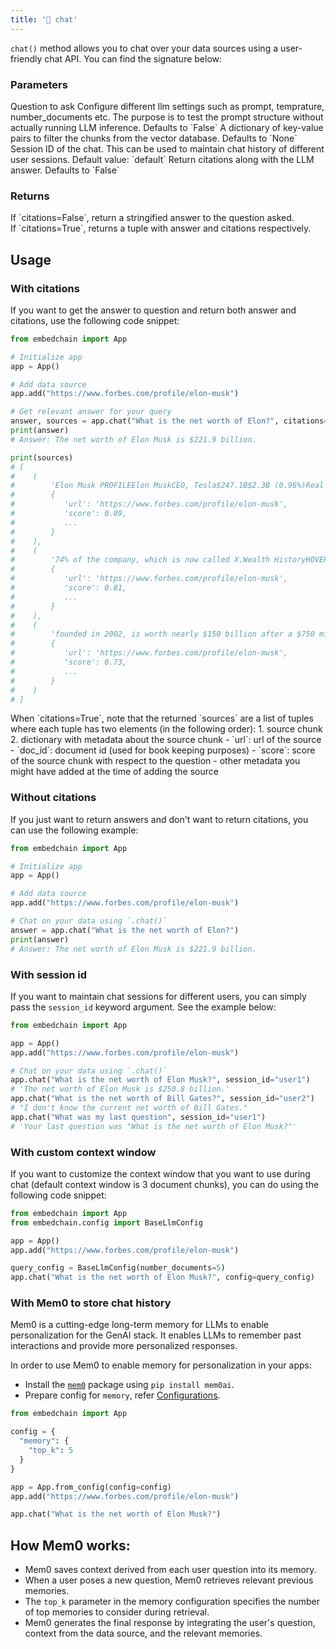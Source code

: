 ```yaml
---
title: '💬 chat'
---
```


`chat()` method allows you to chat over your data sources using a user-friendly chat API. You can find the signature below:

### Parameters

<ParamField path="input_query" type="str">
    Question to ask
</ParamField>
<ParamField path="config" type="BaseLlmConfig" optional>
    Configure different llm settings such as prompt, temprature, number_documents etc.
</ParamField>
<ParamField path="dry_run" type="bool" optional>
    The purpose is to test the prompt structure without actually running LLM inference. Defaults to `False`
</ParamField>
<ParamField path="where" type="dict" optional>
    A dictionary of key-value pairs to filter the chunks from the vector database. Defaults to `None`
</ParamField>
<ParamField path="session_id" type="str" optional>
    Session ID of the chat. This can be used to maintain chat history of different user sessions. Default value: `default`
</ParamField>
<ParamField path="citations" type="bool" optional>
    Return citations along with the LLM answer. Defaults to `False`
</ParamField>

### Returns

<ResponseField name="answer" type="str | tuple">
  If `citations=False`, return a stringified answer to the question asked. <br />
  If `citations=True`, returns a tuple with answer and citations respectively.
</ResponseField>

## Usage

### With citations

If you want to get the answer to question and return both answer and citations, use the following code snippet:

```python With Citations
from embedchain import App

# Initialize app
app = App()

# Add data source
app.add("https://www.forbes.com/profile/elon-musk")

# Get relevant answer for your query
answer, sources = app.chat("What is the net worth of Elon?", citations=True)
print(answer)
# Answer: The net worth of Elon Musk is $221.9 billion.

print(sources)
# [
#    (
#        'Elon Musk PROFILEElon MuskCEO, Tesla$247.1B$2.3B (0.96%)Real Time Net Worthas of 12/7/23 ...',
#        {
#           'url': 'https://www.forbes.com/profile/elon-musk', 
#           'score': 0.89,
#           ...
#        }
#    ),
#    (
#        '74% of the company, which is now called X.Wealth HistoryHOVER TO REVEAL NET WORTH BY YEARForbes ...',
#        {
#           'url': 'https://www.forbes.com/profile/elon-musk', 
#           'score': 0.81,
#           ...
#        }
#    ),
#    (
#        'founded in 2002, is worth nearly $150 billion after a $750 million tender offer in June 2023 ...',
#        {
#           'url': 'https://www.forbes.com/profile/elon-musk', 
#           'score': 0.73,
#           ...
#        }
#    )
# ]
```

<Note>
When `citations=True`, note that the returned `sources` are a list of tuples where each tuple has two elements (in the following order):
1. source chunk
2. dictionary with metadata about the source chunk
    - `url`: url of the source
    - `doc_id`: document id (used for book keeping purposes)
    - `score`: score of the source chunk with respect to the question
    - other metadata you might have added at the time of adding the source
</Note>


### Without citations

If you just want to return answers and don't want to return citations, you can use the following example:

```python Without Citations
from embedchain import App

# Initialize app
app = App()

# Add data source
app.add("https://www.forbes.com/profile/elon-musk")

# Chat on your data using `.chat()`
answer = app.chat("What is the net worth of Elon?")
print(answer)
# Answer: The net worth of Elon Musk is $221.9 billion.
```

### With session id

If you want to maintain chat sessions for different users, you can simply pass the `session_id` keyword argument. See the example below:

```python With session id
from embedchain import App

app = App()
app.add("https://www.forbes.com/profile/elon-musk")

# Chat on your data using `.chat()`
app.chat("What is the net worth of Elon Musk?", session_id="user1")
# 'The net worth of Elon Musk is $250.8 billion.'
app.chat("What is the net worth of Bill Gates?", session_id="user2")
# "I don't know the current net worth of Bill Gates."
app.chat("What was my last question", session_id="user1")
# 'Your last question was "What is the net worth of Elon Musk?"'
```

### With custom context window

If you want to customize the context window that you want to use during chat (default context window is 3 document chunks), you can do using the following code snippet:

```python with custom chunks size
from embedchain import App
from embedchain.config import BaseLlmConfig

app = App()
app.add("https://www.forbes.com/profile/elon-musk")

query_config = BaseLlmConfig(number_documents=5)
app.chat("What is the net worth of Elon Musk?", config=query_config)
```

### With Mem0 to store chat history

Mem0 is a cutting-edge long-term memory for LLMs to enable personalization for the GenAI stack. It enables LLMs to remember past interactions and provide more personalized responses. 

In order to use Mem0 to enable memory for personalization in your apps:
- Install the [`mem0`](https://docs.mem0.ai/) package using `pip install mem0ai`. 
- Prepare config for `memory`, refer [Configurations](docs/api-reference/advanced/configuration.mdx).

```python with mem0
from embedchain import App

config = {
  "memory": {
    "top_k": 5
  }
}

app = App.from_config(config=config)
app.add("https://www.forbes.com/profile/elon-musk")

app.chat("What is the net worth of Elon Musk?")
```

## How Mem0 works:
- Mem0 saves context derived from each user question into its memory.
- When a user poses a new question, Mem0 retrieves relevant previous memories.
- The `top_k` parameter in the memory configuration specifies the number of top memories to consider during retrieval.
- Mem0 generates the final response by integrating the user's question, context from the data source, and the relevant memories.
